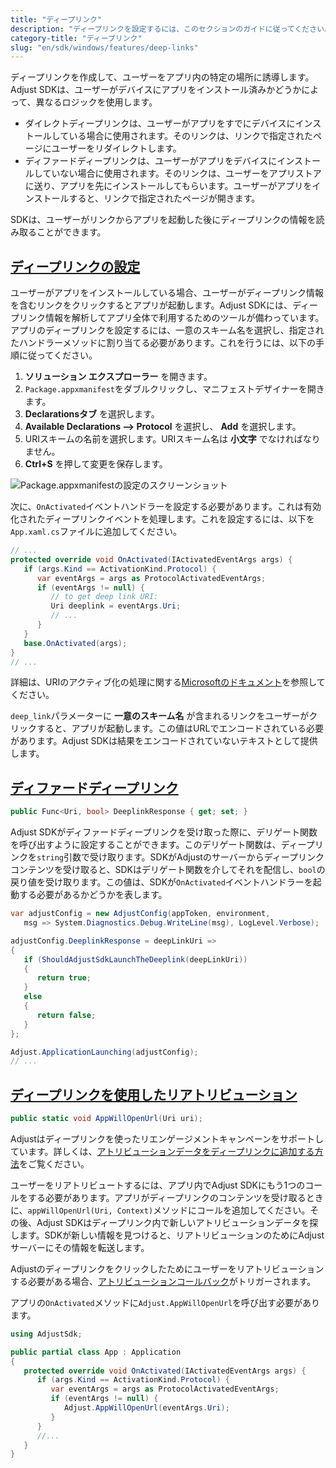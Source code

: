 ```yaml
---
title: "ディープリンク"
description: "ディープリンクを設定するには、このセクションのガイドに従ってください。"
category-title: "ディープリンク"
slug: "en/sdk/windows/features/deep-links"
---
```

ディープリンクを作成して、ユーザーをアプリ内の特定の場所に誘導します。Adjust SDKは、ユーザーがデバイスにアプリをインストール済みかどうかによって、異なるロジックを使用します。

* ダイレクトディープリンクは、ユーザーがアプリをすでにデバイスにインストールしている場合に使用されます。そのリンクは、リンクで指定されたページにユーザーをリダイレクトします。
* ディファードディープリンクは、ユーザーがアプリをデバイスにインストールしていない場合に使用されます。そのリンクは、ユーザーをアプリストアに送り、アプリを先にインストールしてもらいます。ユーザーがアプリをインストールすると、リンクで指定されたページが開きます。

SDKは、ユーザーがリンクからアプリを起動した後にディープリンクの情報を読み取ることができます。

[ディープリンクの設定](set-up-deep-linking)
---------------------------------

ユーザーがアプリをインストールしている場合、ユーザーがディープリンク情報を含むリンクをクリックするとアプリが起動します。Adjust SDKには、ディープリンク情報を解析してアプリ全体で利用するためのツールが備わっています。アプリのディープリンクを設定するには、一意のスキーム名を選択し、指定されたハンドラーメソッドに割り当てる必要があります。これを行うには、以下の手順に従ってください。

1. **ソリューション エクスプローラー** を開きます。
2. `Package.appxmanifest`をダブルクリックし、マニフェストデザイナーを開きます。
3. **Declarationsタブ** を選択します。
4. **Available Declarations \-\-> Protocol** を選択し、 **Add** を選択します。
5. URIスキームの名前を選択します。URIスキーム名は **小文字** でなければなりません。
6. **Ctrl\+S** を押して変更を保存します。

![Package.appxmanifestの設定のスクリーンショット](@images/windows/deep-links/1-configuration.png)

次に、`OnActivated`イベントハンドラーを設定する必要があります。これは有効化されたディープリンクイベントを処理します。これを設定するには、以下を`App.xaml.cs`ファイルに追加してください。

```cs
// ...
protected override void OnActivated(IActivatedEventArgs args) {
   if (args.Kind == ActivationKind.Protocol) {
      var eventArgs = args as ProtocolActivatedEventArgs;
      if (eventArgs != null) {
         // to get deep link URI:
         Uri deeplink = eventArgs.Uri;
         // ...
      }
   }
   base.OnActivated(args);
}
// ...
```

<callout type="seealso"> 

詳細は、URIのアクティブ化の処理に関する[Microsoftのドキュメント](https://learn.microsoft.com/en-us/windows/uwp/launch-resume/handle-uri-activation)を参照してください。
</Callout> 

`deep_link`パラメーターに **一意のスキーム名** が含まれるリンクをユーザーがクリックすると、アプリが起動します。この値はURLでエンコードされている必要があります。Adjust SDKは結果をエンコードされていないテキストとして提供します。

[ディファードディープリンク](deferred-deep-linking)
--------------------------------------

```cs
public Func<Uri, bool> DeeplinkResponse { get; set; }
```

Adjust SDKがディファードディープリンクを受け取った際に、デリゲート関数を呼び出すように設定することができます。このデリゲート関数は、ディープリンクを`string`引数で受け取ります。SDKがAdjustのサーバーからディープリンクコンテンツを受け取ると、SDKはデリゲート関数を介してそれを配信し、`bool`の戻り値を受け取ります。この値は、SDKが`OnActivated`イベントハンドラーを起動する必要があるかどうかを表します。

```cs
var adjustConfig = new AdjustConfig(appToken, environment,
   msg => System.Diagnostics.Debug.WriteLine(msg), LogLevel.Verbose);

adjustConfig.DeeplinkResponse = deepLinkUri =>
{
   if (ShouldAdjustSdkLaunchTheDeeplink(deepLinkUri))
   {
      return true;
   }
   else
   {
      return false;
   }
};

Adjust.ApplicationLaunching(adjustConfig);
// ...
```

[ディープリンクを使用したリアトリビューション](reattribution-using-deep-links)
--------------------------------------------------------

```cs
public static void AppWillOpenUrl(Uri uri);
```

<callout type="seealso"> 

Adjustはディープリンクを使ったリエンゲージメントキャンペーンをサポートしています。詳しくは、[アトリビューションデータをディープリンクに追加する方法](https://help.adjust.com/en/article/manage-reattributions#track-reattributions-via-deeplink-clicks)をご覧ください。
</Callout> 

ユーザーをリアトリビュートするには、アプリ内でAdjust SDKにもう1つのコールをする必要があります。アプリがディープリンクのコンテンツを受け取るときに、`appWillOpenUrl(Uri, Context)`メソッドにコールを追加してください。その後、Adjust SDKはディープリンク内で新しいアトリビューションデータを探します。SDKが新しい情報を見つけると、リアトリビューションのためにAdjustサーバーにその情報を転送します。

Adjustのディープリンクをクリックしたためにユーザーをリアトリビューションする必要がある場合、[アトリビューションコールバック](/en/sdk/windows/features/attribution)がトリガーされます。

アプリの`OnActivated`メソッドに`Adjust.AppWillOpenUrl`を呼び出す必要があります。

```cs
using AdjustSdk;

public partial class App : Application
{
   protected override void OnActivated(IActivatedEventArgs args) {
      if (args.Kind == ActivationKind.Protocol) {
         var eventArgs = args as ProtocolActivatedEventArgs;
         if (eventArgs != null) {
            Adjust.AppWillOpenUrl(eventArgs.Uri);
         }
      }
      //...
   }
}
```

